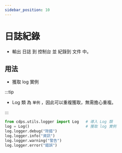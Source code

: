 ```yaml
---
sidebar_position: 10
---
```


# 日誌紀錄

- 輸出 日誌 到 控制台 並 紀錄到 文件 中。

## 用法

- 獲取 log 實例

:::tip

- Log 類 為 `單例` ，因此可以重複獲取，無需擔心重複。

:::

```py
from cdps.utils.logger import Log   # 導入 Log 類
log = Log()                         # 獲取 log 實例
log.logger.debug("除錯")
log.logger.info("資訊")
log.logger.warning("警告")
log.logger.error("錯誤")
```
